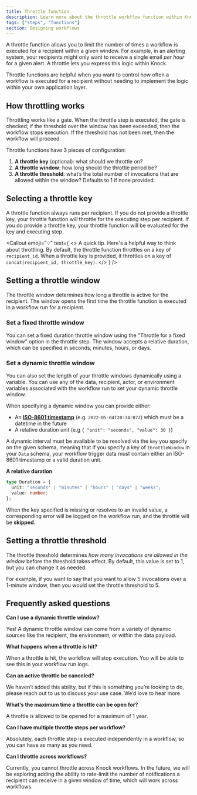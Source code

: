 ```yaml
---
title: Throttle function
description: Learn more about the throttle workflow function within Knock's notification engine.
tags: ["steps", "functions"]
section: Designing workflows
---
```



A throttle function allows you to limit the number of times a workflow is executed for a recipient within a given window. For example, in an alerting system, your recipients might only want to receive a single email _per hour_ for a given alert. A throttle lets you express this logic within Knock.

Throttle functions are helpful when you want to control how often a workflow is executed for a recipient without needing to implement the logic within your own application layer.

## How throttling works

Throttling works like a gate. When the throttle step is executed, the gate is checked; if the threshold over the window has been exceeded, then the workflow stops execution. If the threshold has not been met, then the workflow will proceed.

Throttle functions have 3 pieces of configuration:

1. **A throttle key** (optional): what should we throttle on?
2. **A throttle window**: how long should the throttle period be?
3. **A throttle threshold**: what’s the total number of invocations that are allowed within the window? Defaults to 1 if none provided.

## Selecting a throttle key

A throttle function always runs per recipient. If you do not provide a throttle key, your throttle function will throttle for the executing step per recipient. If you do provide a throttle key, your throttle function will be evaluated for the key and executing step.

<Callout
  emoji="💡"
  text={
    <>
      <span className="font-bold">A quick tip.</span> Here's a helpful way to
      think about throttling. By default, the throttle function throttles on a
      key of <code>recipient_id</code>. When a throttle key is provided, it
      throttles on a key of <code>concat(recipient_id, throttle_key)</code>.
    </>
  }
/>

## Setting a throttle window

The throttle window determines how long a throttle is active for the recipient. The window opens the first time the throttle function is executed in a workflow run for a recipient.

### Set a fixed throttle window

You can set a fixed duration throttle window using the "Throttle for a fixed window" option in the throttle step. The window accepts a relative duration, which can be specified in seconds, minutes, hours, or days.

### Set a dynamic throttle window

You can also set the length of your throttle windows dynamically using a variable. You can use any of the data, recipient, actor, or environment variables associated with the workflow run to set your dynamic throttle window.

When specifying a dynamic window you can provide either:

- An **[ISO-8601 timestamp](https://en.wikipedia.org/wiki/ISO_8601)** (e.g. `2022-05-04T20:34:07Z`) which must be a datetime in the future
- A relative duration unit (e.g `{ "unit": "seconds", "value": 30 }`)

A dynamic interval must be available to be resolved via the `key` you specify on the given schema, meaning that if you specify a key of `throttleWindow` in your `Data` schema, your workflow trigger data must contain either an ISO-8601 timestamp or a valid duration unit.

**A relative duration**

```typescript
type Duration = {
  unit: "seconds" | "minutes" | "hours" | "days" | "weeks";
  value: number;
};
```

When the key specified is missing or resolves to an invalid value, a corresponding error will be logged on the workflow run, and the throttle will be **skipped**.

## Setting a throttle threshold

The throttle threshold determines _how many invocations are allowed in the window_ before the threshold takes effect. By default, this value is set to 1, but you can change it as needed.

For example, if you want to say that you want to allow 5 invocations over a 1-minute window, then you would set the throttle threshold to 5.

## Frequently asked questions

**Can I use a dynamic throttle window?**

Yes! A dynamic throttle window can come from a variety of dynamic sources like the recipient, the environment, or within the data payload.

**What happens when a throttle is hit?**

When a throttle is hit, the workflow will stop execution. You will be able to see this in your workflow run logs.

**Can an active throttle be canceled?**

We haven’t added this ability, but if this is something you’re looking to do, please reach out to us to discuss your use case. We’d love to hear more.

**What’s the maximum time a throttle can be open for?**

A throttle is allowed to be opened for a maximum of 1 year.

**Can I have multiple throttle steps per workflow?**

Absolutely, each throttle step is executed independently in a workflow, so you can have as many as you need.

**Can I throttle across workflows?**

Currently, you cannot throttle across Knock workflows. In the future, we will be exploring adding the ability to rate-limit the number of notifications a recipient can receive in a given window of time, which will work across workflows.
